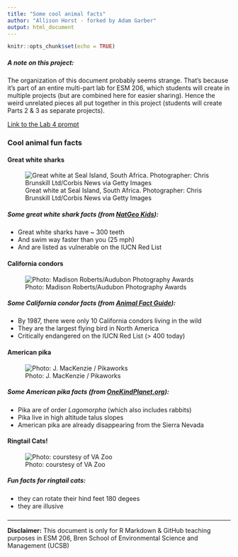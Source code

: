 ```yaml
---
title: "Some cool animal facts"
author: "Allison Horst - forked by Adam Garber"
output: html_document
---
```


```r
knitr::opts_chunk$set(echo = TRUE)
```

##### A note on this project:

The organization of this document probably seems strange. That's because it's part of an entire multi-part lab for ESM 206, which students will create in multiple projects (but are combined here for easier sharing). Hence the weird unrelated pieces all put together in this project (students will create Parts 2 & 3 as separate projects).

[Link to the Lab 4 prompt](https://docs.google.com/document/d/1KX6_bKA8BOO0NdsUviVi0HCT-q9iTCtTYsS1dGNQJfU/edit?usp=sharing)

### Cool animal fun facts {.tabset .tabset-fade}

#### Great white sharks

![Great white at Seal Island, South Africa. Photographer: Chris Brunskill Ltd/Corbis News via Getty Images ](img/great_white.jpg)

##### Some great white shark facts (from [NatGeo Kids](https://www.natgeokids.com/uk/discover/animals/sea-life/great-white-sharks/)):

- Great white sharks have ~ 300 teeth
- And swim way faster than you (25 mph)
- And are listed as vulnerable on the IUCN Red List

#### California condors

![Photo: Madison Roberts/Audubon Photography Awards](img/condor.jpg)

##### Some California condor facts (from [Animal Fact Guide](https://animalfactguide.com/animal-facts/california-condor/)):

- By 1987, there were only 10 California condors living in the wild
- They are the largest flying bird in North America
- Critically endangered on the IUCN Red List (> 400 today)

#### American pika

![Photo: J. MacKenzie / Pikaworks](img/pika.jpg)

##### Some American pika facts (from [OneKindPlanet.org](https://onekindplanet.org/animal/pika-american/)):

- Pika are of order *Lagomorpha* (which also includes rabbits)
- Pika live in high altitude talus slopes
- American pika are already disappearing from the Sierra Nevada

#### Ringtail Cats!

![Photo: courstesy of VA Zoo](img/ringtail_cat.jpg)

##### Fun facts for ringtail cats:

- they can rotate their hind feet 180 degees
- they are illusive


###

----------
**Disclaimer:** This document is only for R Markdown & GitHub teaching purposes in ESM 206, Bren School of Environmental Science and Management (UCSB) 
